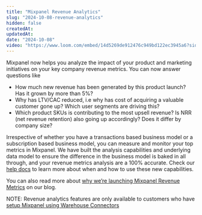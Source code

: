 ```yaml
---
title: "Mixpanel Revenue Analytics"
slug: "2024-10-08-revenue-analytics"
hidden: false
createdAt: 
updatedAt: 
date: "2024-10-08"
video: "https://www.loom.com/embed/14d5269de912476c949bd122ec3945a6?sid=f27eed4c-7fcb-4a4b-962c-63818b301800"
---
```


Mixpanel now helps you analyze the impact of your product and marketing initiatives on your key company revenue metrics. You can now answer questions like 
- How much new revenue has been generated by this product launch? Has it grown by more than 5%?
- Why has LTV/CAC reduced, i.e why has cost of acquiring a valuable customer gone up? Which user segments are driving this?
- Which product SKUs is contributing to the most upsell revenue? Is NRR (net revenue retention) also going up accordingly? Does it differ by company size?

Irrespective of whether you have a transactions based business model or a subscription based business model, you can measure and monitor your top metrics in Mixpanel. We have built the analysis capabilities and underlying data model to ensure the difference in the business model is baked in all through, and your revenue metrics analysis are a 100% accurate. Check our [help docs](/docs/what-is-mixpanel) to learn more about when and how to use these new capabilities. 

You can also read more about [why we’re launching Mixpanel Revenue Metrics](https://mixpanel.com/blog/introducing-mixpanel-revenue-analytics-ltv-arpu-roas/) on our blog. 

NOTE: Revenue analytics features are only available to customers who have [setup Mixpanel using Warehouse Connectors](/docs/tracking-methods/data-warehouse)
